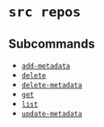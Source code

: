 # `src repos`

## Subcommands


* [`add-metadata`](/cli/references/repos/add-metadata)
* [`delete`](/cli/references/repos/delete)
* [`delete-metadata`](/cli/references/repos/delete-metadata)
* [`get`](/cli/references/repos/get)
* [`list`](/cli/references/repos/list)
* [`update-metadata`](/cli/references/repos/update-metadata)
